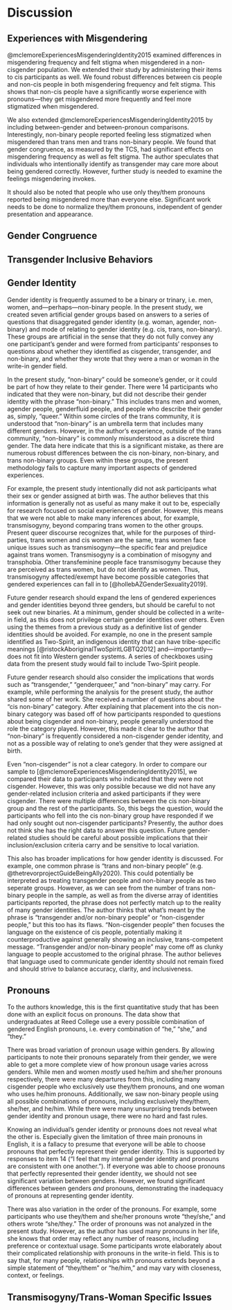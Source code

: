 # Discussion

## Experiences with Misgendering
@mclemoreExperiencesMisgenderingIdentity2015 examined differences in misgendering frequency and felt stigma when misgendered in a non-cisgender population. We extended their study by administering their items to cis participants as well. We found robust differences between cis people and non-cis people in both misgendering frequency and felt stigma. This shows that non-cis people have a significantly worse experience with pronouns—they get misgendered more frequently and feel more stigmatized when misgendered. 

We also extended @mclemoreExperiencesMisgenderingIdentity2015 by including between-gender and between-pronoun comparisons. Interestingly, non-binary people reported feeling less stigmatized when misgendered than trans men and trans non-binary people. We found that gender congruence, as measured by the TCS, had significant effects on misgendering frequency as well as felt stigma. The author speculates that individuals who intentionally identify as transgender may care more about being gendered correctly. However, further study is needed to examine the feelings misgendering invokes. 

It should also be noted that people who use only they/them pronouns reported being misgendered more than everyone else. Significant work needs to be done to normalize they/them pronouns, independent of gender presentation and appearance. 

## Gender Congruence

## Transgender Inclusive Behaviors

## Gender Identity

Gender identity is frequently assumed to be a binary or trinary, i.e. men, women, and—perhaps—non-binary people. In the present study, we created seven artificial gender groups based on answers to a series of questions that disaggregated gender identity (e.g. woman, agender, non-binary) and mode of relating to gender identity (e.g. cis, trans, non-binary). These groups are artificial in the sense that they do not fully convey any one participant's gender and were formed from participants' responses to questions about whether they identified as cisgender, transgender, and non-binary, and whether they wrote that they were a man or woman in the write-in gender field. 

In the present study, "non-binary" could be someone's gender, or it could be part of how they relate to their gender. There were 14 participants who indicated that they were non-binary, but did not describe their gender identity with the phrase "non-binary." This includes trans men and women, agender people, genderfluid people, and people who describe their gender as, simply, "queer." Within some circles of the trans community, it is understood that "non-binary" is an umbrella term that includes many different genders. However, in the author's experience, outside of the trans community, "non-binary" is commonly misunderstood as a discrete third gender. The data here indicate that this is a significant mistake, as there are numerous robust differences between the cis non-binary, non-binary, and trans non-binary groups. Even within these groups, the present methodology fails to capture many important aspects of gendered experiences. 

For example, the present study intentionally did not ask participants what their sex or gender assigned at birth was. The author believes that this information is generally not as useful as many make it out to be, especially for research focused on social experiences of gender. However, this means that we were not able to make many inferences about, for example, transmisogyny, beyond comparing trans women to the other groups. Present queer discourse recognizes that, while for the purposes of third-parties, trans women and cis women are the same, trans women face unique issues such as transmisogyny—the specific fear and prejudice against trans women. Transmisogyny is a combination of misogyny and transphobia. Other transfeminine people face transmisogyny because they are perceived as trans women, but do not identify as women. Thus, transmisogyny affected/exempt have become possible categories that gendered experiences can fall in to [@hollebAZGenderSexuality2019]. 

Future gender research should expand the lens of gendered experiences and gender identities beyond three genders, but should be careful to not seek out new binaries. At a minimum, gender should be collected in a write-in field, as this does not privilege certain gender identities over others. Even using the themes from a previous study as a definitive list of gender identities should be avoided. For example, no one in the present sample identified as Two-Spirit, an indigenous identity that can have tribe-specific meanings [@ristockAboriginalTwoSpiritLGBTQ2012] and—importantly—does not fit into Western gender systems. A series of checkboxes using data from the present study would fail to include Two-Spirit people. 

Future gender research should also consider the implications that words such as "transgender," "genderqueer," and "non-binary" may carry. For example, while performing the analysis for the present study, the author shared some of her work. She received a number of questions about the "cis non-binary" category. After explaining that placement into the cis non-binary category was based off of how participants responded to questions about being cisgender and non-binary, people generally understood the role the category played. However, this made it clear to the author that "non-binary" is frequently considered a non-cisgender gender identity, and not as a possible way of relating to one's gender that they were assigned at birth. 

Even "non-cisgender" is not a clear category. In order to compare our sample to [@mclemoreExperiencesMisgenderingIdentity2015], we compared their data to participants who indicated that they were not cisgender. However, this was only possible because we did not have any gender-related inclusion criteria and asked participants if they were cisgender. There were multiple differences between the cis non-binary group and the rest of the participants. So, this begs the question, would the participants who fell into the cis non-binary group have responded if we had only sought out non-cisgender participants? Presently, the author does not think she has the right data to answer this question. Future gender-related studies should be careful about possible implications that their inclusion/exclusion criteria carry and be sensitive to local variation.

This also has broader implications for how gender identity is discussed. For example, one common phrase is "trans and non-binary people" (e.g. @thetrevorprojectGuideBeingAlly2020). This could potentially be interpreted as treating transgender people and non-binary people as two seperate groups. However, as we can see from the number of trans non-binary people in the sample, as well as from the diverse array of identities participants reported, the phrase does not perfectly match up to the reality of many gender identities. The author thinks that what's meant by the phrase is "transgender and/or non-binary people" or "non-cisgender people," but this too has its flaws. "Non-cisgender people" then focuses the language on the existence of cis people, potentially making it counterproductive against generally showing an inclusive, trans-competent message. "Transgender and/or non-binary people" may come off as clunky language to people accustomed to the original phrase. The author believes that language used to communicate gender identity should not remain fixed and should strive to balance accuracy, clarity, and inclusiveness. 

## Pronouns

To the authors knowledge, this is the first quantitative study that has been done with an explicit focus on pronouns. The data show that undergraduates at Reed College use a every possible combination of gendered English pronouns, i.e. every combination of "he," "she," and "they." 

There was broad variation of pronoun usage within genders. By allowing participants to note their pronouns separately from their gender, we were able to get a more complete view of how pronoun usage varies across genders. While men and women *mostly* used he/him and she/her pronouns respectively, there were many departures from this, including many cisgender people who exclusively use they/them pronouns, and one woman who uses he/him pronouns. Additionally, we saw non-binary people using all possible combinations of pronouns, including exclusively they/them, she/her, and he/him. While there were many unsurprising trends between gender identity and pronoun usage, there were no hard and fast rules. 

Knowing an individual's gender identity or pronouns does not reveal what the other is. Especially given the limitation of three main pronouns in English, it is a fallacy to presume that everyone will be able to choose pronouns that perfectly represent their gender identity. This is supported by responses to item 14 (“I feel that my internal gender identity and pronouns are consistent with one another.”). If everyone was able to choose pronouns that perfectly represented their gender identity, we should not see significant variation between genders. However, we found significant differences between genders *and* pronouns, demonstrating the inadequacy of pronouns at representing gender identity. 

There was also variation in the order of the pronouns. For example, some participants who use they/them and she/her pronouns wrote "they/she," and others wrote "she/they." The order of pronouns was not analyzed in the present study. However, as the author has used many pronouns in her life, she knows that order may reflect any number of reasons, including preference or contextual usage. Some participants wrote elaborately about their complicated relationship with pronouns in the write-in field. This is to say that, for many people, relationships with pronouns extends beyond a simple statement of "they/them" or "he/him," and may vary with closeness, context, or feelings. 

## Transmisogyny/Trans-Woman Specific Issues
